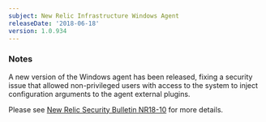 ```yaml
---
subject: New Relic Infrastructure Windows Agent
releaseDate: '2018-06-18'
version: 1.0.934
---
```


### Notes

A new version of the Windows agent has been released, fixing a security issue that allowed non-privileged users with access to the system to inject configuration arguments to the agent external plugins.

Please see [New Relic Security Bulletin NR18-10](https://docs.newrelic.com/docs/using-new-relic/new-relic-security/security-bulletins/security-bulletin-nr18-10) for more details.

